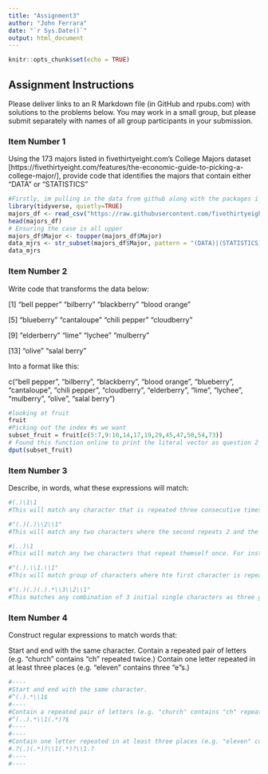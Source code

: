 ```yaml
---
title: "Assignment3"
author: "John Ferrara"
date: "`r Sys.Date()`"
output: html_document
---
```


```r
knitr::opts_chunk$set(echo = TRUE)
```

## Assignment Instructions

Please deliver links to an R Markdown file (in GitHub and rpubs.com) with solutions to the problems below.  You may work in a small group, but please submit separately with names of all group participants in your submission.


### Item Number 1
Using the 173 majors listed in fivethirtyeight.com’s College Majors dataset [https://fivethirtyeight.com/features/the-economic-guide-to-picking-a-college-major/], provide code that identifies the majors that contain either "DATA" or "STATISTICS"



```r
#Firstly, im pulling in the data from github along with the packages i need. 
library(tidyverse, quietly=TRUE)
majors_df <- read_csv("https://raw.githubusercontent.com/fivethirtyeight/data/master/college-majors/majors-list.csv")
head(majors_df)
# Ensuring the case is all upper
majors_df$Major <- toupper(majors_df$Major)
data_mjrs <- str_subset(majors_df$Major, pattern = "(DATA)|(STATISTICS)")
data_mjrs


```

### Item Number 2
Write code that transforms the data below:

[1] "bell pepper"  "bilberry"     "blackberry"   "blood orange"

[5] "blueberry"    "cantaloupe"   "chili pepper" "cloudberry"  

[9] "elderberry"   "lime"         "lychee"       "mulberry"    

[13] "olive"        "salal berry"

Into a format like this:

c("bell pepper", "bilberry", "blackberry", "blood orange", "blueberry", "cantaloupe", "chili pepper", "cloudberry", "elderberry", "lime", "lychee", "mulberry", "olive", "salal berry")

```r
#looking at fruit
fruit
#Picking out the index #s we want
subset_fruit = fruit[c(5:7,9:10,14,17,19,29,45,47,50,54,73)]
# Found this function online to print the literal vector as question 2 demands. 
dput(subset_fruit)

```

### Item Number 3
Describe, in words, what these expressions will match:


```r
#(.)\1\1
#This will match any character that is repeated three consecutive times. The "." is any character except line breaks. The first "\1" #matches the set of characters if the first finding is repeated twice. The second "\1" makes it so if a character is repeated a third consecutive time it will be captured.
```
```r
#"(.)(.)\\2\\1"
#This will match any two characters where the second repeats 2 and the last character is a repeat of the first. 
```
```r
#(..)\1
#This will match any two characters that repeat themself once. For instance jkjk or hhhh. The "(..)" matches any group of any 2 #characters. The \1 essentially limits to any to characters that repeat once.
```
```r
#"(.).\\1.\\1"
#This will match group of characters where hte first character is repeated after the second character. Additionally,the repeat of the second instance of the first character is followed by another character. The lats \\1 means that the first character has to repeat one more time after the second "." character. 
```
```r
#"(.)(.)(.).*\\3\\2\\1"
#This matches any combination of 3 initial single characters as three groups. The ".*" matches anything. However, these two conditons must be followed by the third, second, and first characters in that order.

```

### Item Number 4 
Construct regular expressions to match words that:

Start and end with the same character.
Contain a repeated pair of letters (e.g. "church" contains "ch" repeated twice.)
Contain one letter repeated in at least three places (e.g. "eleven" contains three "e"s.)

```r
#----
#Start and end with the same character.
#^(.).*\\1$
#----
#Contain a repeated pair of letters (e.g. "church" contains "ch" repeated twice.)
#^(..).*\\1(.*)?$
#----
#----
#Contain one letter repeated in at least three places (e.g. "eleven" contains three "e"s.)
#.?(.)(.*)?\\1(.*)?\\1.?
#----
#----

```